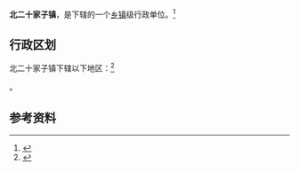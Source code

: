 {{中国乡级行政区|21/13/22/105/000}}

'''北二十家子镇'''，是{{PRC admin/fullname|21/13/22/105/000|3}}下辖的一个[[乡镇|乡镇]]级行政单位。<ref>{{PRC admin/ref sgc|{{PRC admin/parent|21/13/22/105/000}}}}</ref>

== 行政区划 ==

北二十家子镇下辖以下地区：<ref>{{PRC admin/ref sgc|21/13/22/105/000}}</ref>

{{PRC admin/children|21/13/22/105/000}}。

== 参考资料 ==

{{reflist}}

{{辽宁行政区划小作品}}
{{PRC admin/navcat|21/13/22/105/000}}